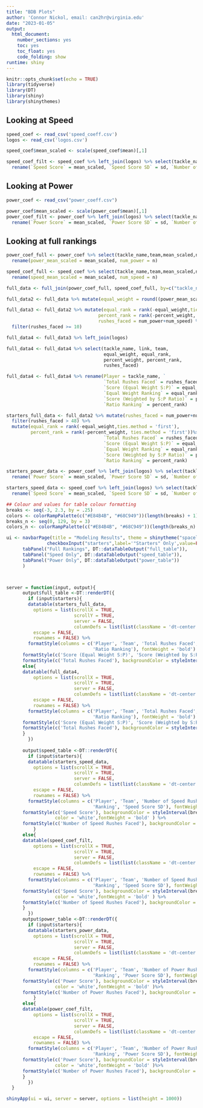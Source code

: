 ```yaml
---
title: "BDB Plots"
author: 'Connor Nickol, email: can2hr@virginia.edu'
date: "2023-01-05"
output:
  html_document:
    number_sections: yes
    toc: yes
    toc_float: yes
    code_folding: show
runtime: shiny    
---
```


```r
knitr::opts_chunk$set(echo = TRUE)
library(tidyverse)
library(DT)
library(shiny)
library(shinythemes)
```

## Looking at Speed
```r
speed_coef <- read_csv('speed_coeff.csv')
logos <- read_csv('logos.csv')

speed_coef$mean_scaled <- scale(speed_coef$mean)[,1]

speed_coef_filt <- speed_coef %>% left_join(logos) %>% select(tackle_name, link,team, mean_scaled, sd, n) %>% filter(n >= 5) %>% mutate(mean_scaled = round(mean_scaled, 3),sd = round(sd,3),Ranking = rank(-mean_scaled, ties.method = 'first')) %>% 
  rename(`Speed Score` = mean_scaled, `Speed Score SD` = sd, `Number of Speed Rushes Faced` = n, ` ` = link, Player = tackle_name, Team = team)

```
## Looking at Power
```r
power_coef <- read_csv("power_coeff.csv")

power_coef$mean_scaled <- scale(power_coef$mean)[,1]
power_coef_filt <- power_coef %>% left_join(logos) %>% select(tackle_name, link,team, mean_scaled, sd, n) %>% filter(n >= 5) %>% mutate(mean_scaled = round(mean_scaled, 3),sd = round(sd,3),Ranking = rank(-mean_scaled, ties.method = 'first')) %>% 
  rename(`Power Score` = mean_scaled, `Power Score SD` = sd, `Number of Power Rushes Faced` = n, ` ` = link, Player = tackle_name, Team = team)

```

## Looking at full rankings
```r
power_coef_full <- power_coef %>% select(tackle_name,team,mean_scaled,n) %>% 
  rename(power_mean_scaled = mean_scaled, num_power = n)

speed_coef_full <- speed_coef %>% select(tackle_name,team,mean_scaled,n) %>% 
  rename(speed_mean_scaled = mean_scaled, num_speed = n)

full_data <- full_join(power_coef_full, speed_coef_full, by=c("tackle_name", "team")) %>% na.omit()

full_data2 <- full_data %>% mutate(equal_weight = round((power_mean_scaled + speed_mean_scaled)/2,3),percent_weight = round(((power_mean_scaled)*.79 + (speed_mean_scaled)*.21)/2,3)) %>% select(-c(power_mean_scaled,speed_mean_scaled))

full_data3 <- full_data2 %>% mutate(equal_rank = rank(-equal_weight,ties.method = 'first'),
                                  percent_rank = rank(-percent_weight, ties.method = 'first'),
                                  rushes_faced = num_power+num_speed) %>% 
  filter(rushes_faced >= 10)

full_data4 <- full_data3 %>% left_join(logos)

full_data4 <- full_data4 %>% select(tackle_name, link, team,
                                    equal_weight, equal_rank, 
                                    percent_weight, percent_rank,
                                    rushes_faced)

full_data4 <- full_data4 %>% rename(Player = tackle_name, `            ` = link, Team = team,
                                    `Total Rushes Faced` = rushes_faced, 
                                    `Score (Equal Weight S:P)` = equal_weight,
                                    `Equal Weight Ranking` = equal_rank, 
                                    `Score (Weighted by S:P Ratio)` = percent_weight,
                                    `Ratio Ranking` = percent_rank)

```

```r
starters_full_data <- full_data2 %>% mutate(rushes_faced = num_power+num_speed) %>% 
  filter(rushes_faced > 48) %>% 
  mutate(equal_rank = rank(-equal_weight,ties.method = 'first'),
         percent_rank = rank(-percent_weight, ties.method = 'first'))%>% left_join(logos) %>% select(tackle_name, link, team,equal_weight, equal_rank, percent_weight, percent_rank, rushes_faced) %>% rename(Player = tackle_name, ` ` = link, Team = team,
                                    `Total Rushes Faced` = rushes_faced, 
                                    `Score (Equal Weight S:P)` = equal_weight,
                                    `Equal Weight Ranking` = equal_rank, 
                                    `Score (Weighted by S:P Ratio)` = percent_weight,
                                    `Ratio Ranking` = percent_rank)

starters_power_data <- power_coef %>% left_join(logos) %>% select(tackle_name, link,team, mean_scaled, sd, n) %>% filter(n > 33) %>%  mutate(mean_scaled = round(mean_scaled, 3),sd = round(sd,3),Ranking = rank(-mean_scaled, ties.method = 'first')) %>% 
  rename(`Power Score` = mean_scaled, `Power Score SD` = sd, `Number of Power Rushes Faced` = n, ` ` = link, Player = tackle_name, Team = team) 

starters_speed_data <- speed_coef %>% left_join(logos) %>% select(tackle_name, link,team, mean_scaled, sd, n) %>% filter(n > 13) %>% mutate(mean_scaled = round(mean_scaled, 3),sd = round(sd,3),Ranking = rank(-mean_scaled, ties.method = 'first')) %>% 
  rename(`Speed Score` = mean_scaled, `Speed Score SD` = sd, `Number of Speed Rushes Faced` = n, ` ` = link, Player = tackle_name, Team = team)
```

```r
## Colour and values for table colour formatting
breaks <- seq(-3, 2.3, by = .25)
colors <- colorRampPalette(c("#E84B4B", "#68C949"))(length(breaks) + 1)
breaks_n <- seq(0, 129, by = 3)
colors_n <- colorRampPalette(c("#E84B4B", "#68C949"))(length(breaks_n) + 1)

ui <- navbarPage(title = "Modeling Results", theme = shinytheme("spacelab"),
               checkboxInput("starters",label='"Starters" Only',value=FALSE),
      tabPanel("Full Rankings", DT::dataTableOutput("full_table")),
      tabPanel("Speed Only", DT::dataTableOutput("speed_table")),
      tabPanel("Power Only", DT::dataTableOutput("power_table"))
      )



server = function(input, output){
      output$full_table <-DT::renderDT({
        if (input$starters){
        datatable(starters_full_data,
          options = list(scrollX = TRUE,
                         scrollY = TRUE,
                         server = FALSE,
                         columnDefs = list(list(className = 'dt-center',width = '500px',targets = '_all'))),
          escape = FALSE,
          rownames = FALSE) %>% 
        formatStyle(columns = c('Player', 'Team', 'Total Rushes Faced', 'Equal Weight Ranking',
                                'Ratio Ranking'), fontWeight = 'bold') %>% 
      formatStyle(c('Score (Equal Weight S:P)', 'Score (Weighted by S:P Ratio)'), backgroundColor = styleInterval(breaks, colors), color = 'white',fontWeight = 'bold' ) %>% 
      formatStyle(c('Total Rushes Faced'), backgroundColor = styleInterval(breaks_n, colors_n), color = 'white',fontWeight = 'bold' )}
      else{
      datatable(full_data4,
          options = list(scrollX = TRUE,
                         scrollY = TRUE,
                         server = FALSE,
                         columnDefs = list(list(className = 'dt-center',width = '500px',targets = '_all'))),
          escape = FALSE,
          rownames = FALSE) %>% 
        formatStyle(columns = c('Player', 'Team', 'Total Rushes Faced', 'Equal Weight Ranking',
                                'Ratio Ranking'), fontWeight = 'bold') %>% 
      formatStyle(c('Score (Equal Weight S:P)', 'Score (Weighted by S:P Ratio)'), backgroundColor = styleInterval(breaks, colors), color = 'white',fontWeight = 'bold' ) %>% 
      formatStyle(c('Total Rushes Faced'), backgroundColor = styleInterval(breaks_n, colors_n), color = 'white',fontWeight = 'bold' )
      }
        })
      
      output$speed_table <-DT::renderDT({
        if (input$starters){
        datatable(starters_speed_data,
          options = list(scrollX = TRUE,
                         scrollY = TRUE,
                         server = FALSE,
                         columnDefs = list(list(className = 'dt-center',width = '500px',targets = '_all'))),
          escape = FALSE,
          rownames = FALSE) %>% 
        formatStyle(columns = c('Player', 'Team', 'Number of Speed Rushes Faced', 
                                'Ranking', 'Speed Score SD'), fontWeight = 'bold') %>% 
      formatStyle(c('Speed Score'), backgroundColor = styleInterval(breaks, colors),
                  color = 'white',fontWeight = 'bold' ) %>% 
      formatStyle(c('Number of Speed Rushes Faced'), backgroundColor = styleInterval(breaks_n, colors_n), color = 'white',fontWeight = 'bold')
          }
      else{
      datatable(speed_coef_filt,
          options = list(scrollX = TRUE,
                         scrollY = TRUE,
                         server = FALSE,
                         columnDefs = list(list(className = 'dt-center',width = '500px',targets = '_all'))),
          escape = FALSE,
          rownames = FALSE) %>% 
        formatStyle(columns = c('Player', 'Team', 'Number of Speed Rushes Faced', 
                                'Ranking', 'Speed Score SD'), fontWeight = 'bold') %>% 
      formatStyle(c('Speed Score'), backgroundColor = styleInterval(breaks, colors),
                  color = 'white',fontWeight = 'bold' ) %>% 
      formatStyle(c('Number of Speed Rushes Faced'), backgroundColor = styleInterval(breaks_n, colors_n), color = 'white',fontWeight = 'bold')
      }
        })
      output$power_table <-DT::renderDT({
        if (input$starters){
        datatable(starters_power_data,
          options = list(scrollX = TRUE,
                         scrollY = TRUE,
                         server = FALSE,
                         columnDefs = list(list(className = 'dt-center',width = '500px',targets = '_all'))),
          escape = FALSE,
          rownames = FALSE) %>% 
        formatStyle(columns = c('Player', 'Team', 'Number of Power Rushes Faced', 
                                'Ranking', 'Power Score SD'), fontWeight = 'bold') %>% 
      formatStyle(c('Power Score'), backgroundColor = styleInterval(breaks, colors),
                  color = 'white',fontWeight = 'bold' )%>% 
      formatStyle(c('Number of Power Rushes Faced'), backgroundColor = styleInterval(breaks_n, colors_n), color = 'white',fontWeight = 'bold')
          }
      else{
      datatable(power_coef_filt,
          options = list(scrollX = TRUE,
                         scrollY = TRUE,
                         server = FALSE,
                         columnDefs = list(list(className = 'dt-center',width = '500px',targets = '_all'))),
          escape = FALSE,
          rownames = FALSE) %>% 
        formatStyle(columns = c('Player', 'Team', 'Number of Power Rushes Faced', 
                                'Ranking', 'Power Score SD'), fontWeight = 'bold') %>% 
      formatStyle(c('Power Score'), backgroundColor = styleInterval(breaks, colors),
                  color = 'white',fontWeight = 'bold' )%>% 
      formatStyle(c('Number of Power Rushes Faced'), backgroundColor = styleInterval(breaks_n, colors_n), color = 'white',fontWeight = 'bold')
      }
        })
  }

shinyApp(ui = ui, server = server, options = list(height = 1000))
```


